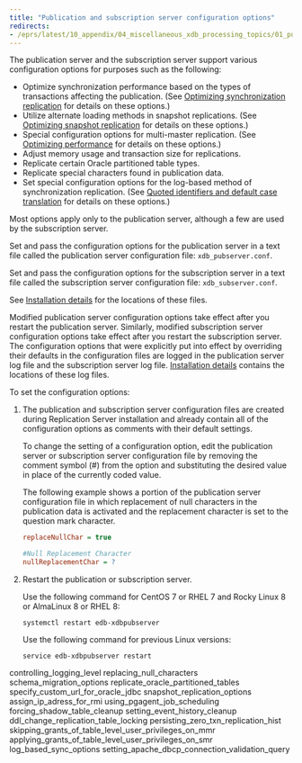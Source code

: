 ```yaml
---
title: "Publication and subscription server configuration options"
redirects:
- /eprs/latest/10_appendix/04_miscellaneous_xdb_processing_topics/01_publications_and_subscriptions_server_conf_options
---
```


<div id="publications_and_subscriptions_server_conf_options" class="registered_link"></div>

The publication server and the subscription server support various configuration options for purposes such as the following:

-   Optimize synchronization performance based on the types of transactions affecting the publication. (See [Optimizing synchronization replication](../../../05_smr_operation/08_optimizing_performance/02_optimize_sync_replication/#optimize_sync_replication) for details on these options.)
-   Utilize alternate loading methods in snapshot replications. (See [Optimizing snapshot replication](../../../05_smr_operation/08_optimizing_performance/01_optimizing_snapshot_replication/#optimizing_snapshot_replication) for details on these options.)
-   Special configuration options for multi-master replication. (See [Optimizing performance](../../../06_mmr_operation/10_optimizing_performance_mmr) for details on these options.)
-   Adjust memory usage and transaction size for replications.
-   Replicate certain Oracle partitioned table types.
-   Replicate special characters found in publication data.
-   Set special configuration options for the log-based method of synchronization replication. (See [Quoted identifiers and default case translation](../05_quoted_identifiers/#quoted_identifiers) for details on these options.)

Most options apply only to the publication server, although a few are used by the subscription server.

Set and pass the configuration options for the publication server in a text file called the publication server configuration file: `xdb_pubserver.conf`.

Set and pass the configuration options for the subscription server in a text file called the subscription server configuration file: `xdb_subserver.conf`.

See [Installation details](/eprs/latest/installing/installation_details) for the locations of these files.

Modified publication server configuration options take effect after you restart the publication server. Similarly, modified subscription server configuration options take effect after you restart the subscription server. The configuration options that were explicitly put into effect by overriding their defaults in the configuration files are logged in the publication server log file and the subscription server log file. [Installation details](/eprs/latest/installing/installation_details) contains the locations of these log files.

To set the configuration options: 

1.  The publication and subscription server configuration files are created during Replication Server installation and already contain all of the configuration options as comments with their default settings.

    To change the setting of a configuration option, edit the publication server or subscription server configuration file by removing the comment symbol (#) from the option and substituting the desired value in place of the currently coded value.

    The following example shows a portion of the publication server configuration file in which replacement of null characters in the publication data is activated and the replacement character is set to the question mark character.

    ```ini
    replaceNullChar = true

    #Null Replacement Character
    nullReplacementChar = ?
    ```

1.  Restart the publication or subscription server.

    Use the following command for CentOS 7 or RHEL 7 and Rocky Linux 8 or AlmaLinux 8 or RHEL 8:

    `systemctl restart edb-xdbpubserver`

    Use the following command for previous Linux versions:

    `service edb-xdbpubserver restart`

<div class="toctree" maxdepth="3">

controlling_logging_level replacing_null_characters schema_migration_options replicate_oracle_partitioned_tables specify_custom_url_for_oracle_jdbc snapshot_replication_options assign_ip_adress_for_rmi using_pgagent_job_scheduling forcing_shadow_table_cleanup setting_event_history_cleanup ddl_change_replication_table_locking persisting_zero_txn_replication_hist skipping_grants_of_table_level_user_privileges_on_mmr applying_grants_of_table_level_user_privileges_on_smr log_based_sync_options setting_apache_dbcp_connection_validation_query

</div>

